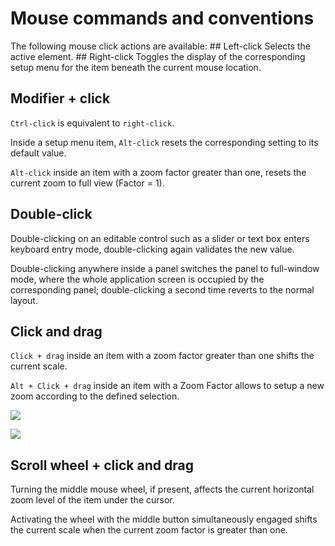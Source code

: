 # Mouse commands and conventions
The following mouse click actions are available:
## Left-click
Selects the active element.
## Right-click
Toggles the display of the corresponding setup menu for the item beneath the current mouse location.

## Modifier + click
<code>Ctrl-click</code> is equivalent to <code>right-click</code>.

Inside a setup menu item, <code>Alt-click</code> resets the corresponding setting to its default value.

<code>Alt-click</code> inside an item with a zoom factor greater than one, resets the current zoom to full view (Factor = 1).

## Double-click
Double-clicking on an editable control such as a slider or text box enters keyboard entry mode, double-clicking again validates the new value.

Double-clicking anywhere inside a panel switches the panel to full-window mode, where the whole application screen is occupied by the corresponding panel; double-clicking a second time reverts to
the normal layout.

## Click and drag
<code>Click + drag</code> inside an item with a zoom
factor greater than one shifts the current scale.

<code>Alt + Click + drag</code> inside an item with a Zoom Factor
allows to setup a new zoom according to the defined selection.

![](https://media.githubusercontent.com/media/FLUX-SE/doc_images/main/Analyzer/Generic/ZoomSelection2.png)

![](https://media.githubusercontent.com/media/FLUX-SE/doc_images/main/Analyzer/Generic/ZoomSelection1.png)

## Scroll wheel + click and drag
Turning the middle mouse wheel, if present,
affects the current horizontal zoom level of the item under the cursor.

Activating the wheel with the middle button simultaneously engaged shifts the current scale when the current zoom factor is greater than one.
